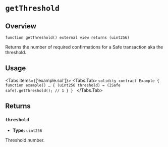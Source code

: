 
# `getThreshold`

## Overview

```solidity
function getThreshold() external view returns (uint256)

```

Returns the number of required confirmations for a Safe transaction aka the threshold.

## Usage

<Tabs items={['example.sol']}>
  <Tabs.Tab>
    ```solidity
    contract Example {
        function example() … {
            (uint256 threshold) = (ISafe safe).getThreshold(); // 1
        }
    }
    ```
  </Tabs.Tab>
</Tabs>

## Returns

### `threshold`
- **Type:** `uint256`

Threshold number.
